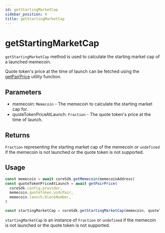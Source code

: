 ---
id: getStartingMarketCap
sidebar_position: 4
title: getStartingMarketCap
---

# getStartingMarketCap

`getStartingMarketCap` method is used to calculate the starting market cap of a launched memecoin.

Quote token's price at the time of launch can be fetched using the [getPairPrice](../utilities/getPairPrice) utility function.

## Parameters

- memecoin: `Memecoin` - The memecoin to calculate the starting market cap for.
- quoteTokenPriceAtLaunch: `Fraction` - The quote token's price at the time of launch.

## Returns

`Fraction` representing the starting market cap of the memecoin or `undefined` if the memecoin is not launched or the quote token is not supported.

## Usage

```ts
const memecoin = await coreSdk.getMemecoin(memecoinAddress)
const quoteTokenPriceAtLaunch = await getPairPrice(
  coreSdk.config.provider,
  memecoin.quoteToken.usdcPair,
  memecoin.launch.blockNumber,
)

const startingMarketCap = coreSdk.getStartingMarketCap(memecoin, quoteTokenPriceAtLaunch)
```

`startingMarketCap` is an instance of `Fraction` or `undefined` if the memecoin is not launched or the quote token is not supported.
